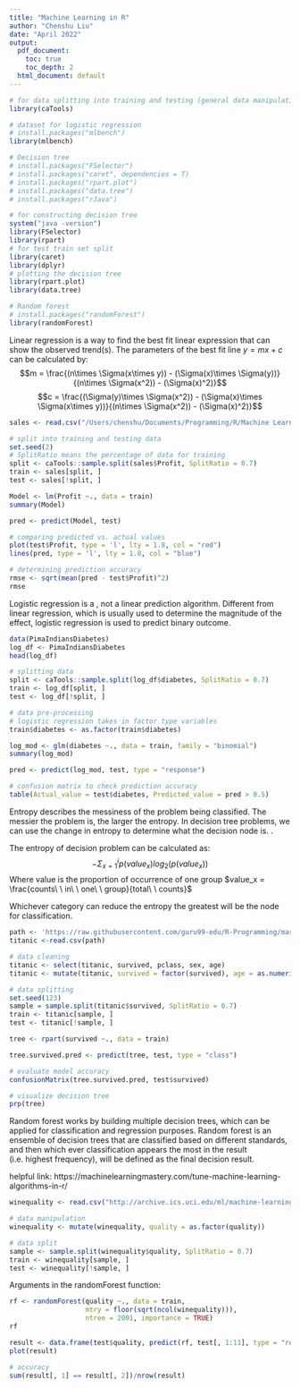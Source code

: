 ```yaml
---
title: "Machine Learning in R"
author: "Chenshu Liu"
date: "April 2022"
output:
  pdf_document:
    toc: true
    toc_depth: 2
  html_document: default
---
```


\newpage
\section{Packages}
```r
# for data splitting into training and testing (general data manipulation)
library(caTools)

# dataset for logistic regression
# install.packages("mlbench")
library(mlbench)

# Decision tree
# install.packages("FSelector")
# install.packages("caret", dependencies = T)
# install.packages("rpart.plot")
# install.packages("data.tree")
# install.packages("rJava")

# for constructing decision tree
system("java -version")
library(FSelector)
library(rpart)
# for test train set split
library(caret)
library(dplyr)
# plotting the decision tree
library(rpart.plot)
library(data.tree)

# Random forest
# install.packages("randomForest")
library(randomForest)
```

\newpage
\section{Linear Regression}
Linear regression is a way to find the best fit linear expression that can show the observed trend(s). The parameters of the best fit line $y = mx + c$ can be calculated by:
$$m = \frac{(n\times \Sigma(x\times y)) - (\Sigma(x)\times \Sigma(y))}{(n\times \Sigma(x^2)) - (\Sigma(x)^2)}$$
$$c = \frac{(\Sigma(y)\times \Sigma(x^2)) - (\Sigma(x)\times \Sigma(x\times y))}{(n\times \Sigma(x^2)) - (\Sigma(x)^2)}$$

\subsection{Data}
```r
sales <- read.csv("/Users/chenshu/Documents/Programming/R/Machine Learning in R/datasets/revenue.csv")

# split into training and testing data
set.seed(2)
# SplitRatio means the percentage of data for training
split <- caTools::sample.split(sales$Profit, SplitRatio = 0.7)
train <- sales[split, ]
test <- sales[!split, ]
```

\subsection{Modeling}
```r
Model <- lm(Profit ~., data = train)
summary(Model)
```

\subsection{Predict}
```r
pred <- predict(Model, test)

# comparing predicted vs. actual values
plot(test$Profit, type = 'l', lty = 1.8, col = "red")
lines(pred, type = 'l', lty = 1.8, col = "blue")

# determining prediction accuracy
rmse <- sqrt(mean(pred - test$Profit)^2)
rmse
```

\newpage
\section{Logistic Regression}
Logistic regression is a \textbf{classification algorithm}, not a linear prediction algorithm. Different from linear regression, which is usually used to determine the magnitude of the effect, logistic regression is used to predict binary outcome.
\subsection{Data}
```r
data(PimaIndiansDiabetes)
log_df <- PimaIndiansDiabetes
head(log_df)

# splitting data
split <- caTools::sample.split(log_df$diabetes, SplitRatio = 0.7)
train <- log_df[split, ]
test <- log_df[!split, ]

# data pre-processing
# logistic regression takes in factor type variables
train$diabetes <- as.factor(train$diabetes)
```

\subsection{Modeling}
```r
log_mod <- glm(diabetes ~., data = train, family = "binomial")
summary(log_mod)
```

\subsection{Prediction}
```r
pred <- predict(log_mod, test, type = "response")

# confusion matrix to check prediction accuracy
table(Actual_value = test$diabetes, Predicted_value = pred > 0.5)
```

\newpage
\section{Decision Tree}
\begin{enumerate}
  \item Decision tree is a tree shape algorithm that is used to determine a course of actions, with each branch on the tree representing a possible decision
  \item Decision tree can be used to solve classification problems
  \item Decision tree can also be used to solve continuous predictions such as regression
\end{enumerate}
Entropy describes the messiness of the problem being classified. The messier the problem is, the larger the entropy. In decision tree problems, we can use the change in entropy to determine what the decision node is. \textbf{The optimum decision node is where the information gain is the largest (i.e. reduces the most entropy)}.

The entropy of decision problem can be calculated as:
$$-\Sigma_{x=1}^{i}p(value_x)log_2(p(value_x))$$
Where value is the proportion of occurrence of one group $value_x = \frac{counts\ \ in\ \ one\ \ group}{total\ \ counts}$

Whichever category can reduce the entropy the greatest will be the node for classification.

\subsection{Data}
```r
path <- 'https://raw.githubusercontent.com/guru99-edu/R-Programming/master/titanic_data.csv'
titanic <-read.csv(path)

# data cleaning
titanic <- select(titanic, survived, pclass, sex, age)
titanic <- mutate(titanic, survived = factor(survived), age = as.numeric(age))

# data splitting
set.seed(123)
sample = sample.split(titanic$survived, SplitRatio = 0.7)
train <- titanic[sample, ]
test <- titanic[!sample, ]
```

\subsection{Modeling}
```r
tree <- rpart(survived ~., data = train)
```

\subsection{Prediction}
```r
tree.survived.pred <- predict(tree, test, type = "class")

# evaluate model accuracy
confusionMatrix(tree.survived.pred, test$survived)

# visualize decision tree
prp(tree)
```

\newpage
\section{Random Forest}
Random forest works by building multiple decision trees, which can be applied for classification and regression purposes. Random forest is an ensemble of decision trees that are classified based on different standards, and then which ever classification appears the most in the result (i.e. highest frequency), will be defined as the final decision result.

helpful link: https://machinelearningmastery.com/tune-machine-learning-algorithms-in-r/ 

\subsection{Data}
```r
winequality <- read.csv("http://archive.ics.uci.edu/ml/machine-learning-databases/wine-quality/winequality-white.csv", sep = ";")

# data manipulation
winequality <- mutate(winequality, quality = as.factor(quality))

# data split
sample <- sample.split(winequality$quality, SplitRatio = 0.7)
train <- winequality[sample, ]
test <- winequality[!sample, ]
```

\subsection{Modeling}
Arguments in the randomForest function:
\begin{itemize}
  \item mtry: the number of variables randomly sampled as candidate for each decision tree. the recommended mtry value is $mtry = \lfloor\sqrt{ncol(x)}\rfloor$
  \item ntree: in order to be a tie breaker, we shall set the ntree argument to an odd number. the argument specifies the number of decision trees that will be constructed
  \item importance: TRUE or FALSE argument, defines whether or not to check the correlations between variables
\end{itemize}
```r
rf <- randomForest(quality ~., data = train, 
                   mtry = floor(sqrt(ncol(winequality))),
                   ntree = 2001, importance = TRUE)
rf
```

\subsection{Prediction}
```r
result <- data.frame(test$quality, predict(rf, test[, 1:11], type = "response"))
plot(result)

# accuracy
sum(result[, 1] == result[, 2])/nrow(result)
```




